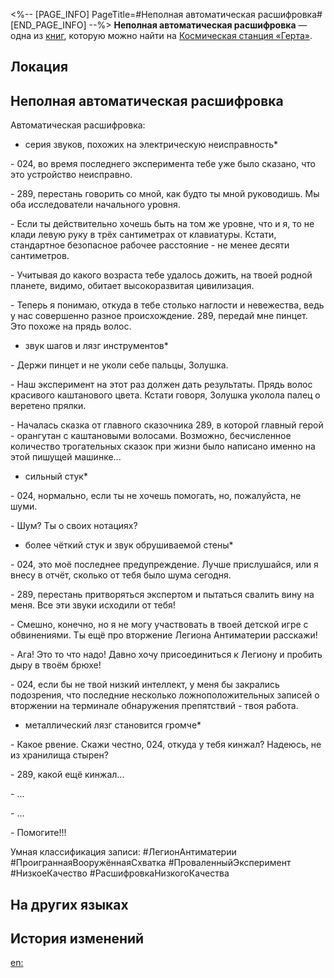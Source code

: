 <%-- [PAGE_INFO]
PageTitle=#Неполная автоматическая расшифровка#
[END_PAGE_INFO] --%>
{{Дополнить}}
{{Книга Инфобокс
|id           = 139
|Название     = 
|Изображение  = Записи с КСГ.png
|Мир          = Космическая станция «Герта»
|Томов        = 1
|Автор        = <!--нужно добавить-->
|Описание     = Два исследователя оставили несколько записей о своём эксперименте с диковинами в ночь вторжения Легиона Антиматерии. Этот документ был автоматически транскрибирован из их записей.
|Том1         = {{tx}}
|Источник1    = {{tx|Отсутствует источник}}
|Персонажи    = 
|Фракции      = 
}}
'''Неполная автоматическая расшифровка''' — одна из [[Книги|книг]], которую можно найти на [[Космическая станция «Герта»]].

==Локация==
{{Отметка карты|<!--название карты-->|<!--id отметки-->}}

==Неполная автоматическая расшифровка==
Автоматическая расшифровка:

*серия звуков, похожих на электрическую неисправность*

- 024, во время последнего эксперимента тебе уже было сказано, что это устройство неисправно.

- 289, перестань говорить со мной, как будто ты мной руководишь. Мы оба исследователи начального уровня.

- Если ты действительно хочешь быть на том же уровне, что и я, то не клади левую руку в трёх сантиметрах от клавиатуры. Кстати, стандартное безопасное рабочее расстояние - не менее десяти сантиметров.

- Учитывая до какого возраста тебе удалось дожить, на твоей родной планете, видимо, обитает высокоразвитая цивилизация.

- Теперь я понимаю, откуда в тебе столько наглости и невежества, ведь у нас совершенно разное происхождение. 289, передай мне пинцет. Это похоже на прядь волос.

*звук шагов и лязг инструментов*<br />
- Держи пинцет и не уколи себе пальцы, Золушка.

- Наш эксперимент на этот раз должен дать результаты. Прядь волос красивого каштанового цвета. Кстати говоря, Золушка уколола палец о веретено прялки.

- Началась сказка от главного сказочника 289, в которой главный герой - орангутан с каштановыми волосами. Возможно, бесчисленное количество трогательных сказок при жизни было написано именно на этой пишущей машинке...

*сильный стук*<br />
- 024, нормально, если ты не хочешь помогать, но, пожалуйста, не шуми.

- Шум? Ты о своих нотациях?

*более чёткий стук и звук обрушиваемой стены*<br />
- 024, это моё последнее предупреждение. Лучше прислушайся, или я внесу в отчёт, сколько от тебя было шума сегодня.

- 289, перестань притворяться экспертом и пытаться свалить вину на меня. Все эти звуки исходили от тебя!

- Смешно, конечно, но я не могу участвовать в твоей детской игре с обвинениями. Ты ещё про вторжение Легиона Антиматерии расскажи!

- Ага! Это то что надо! Давно хочу присоединиться к Легиону и пробить дыру в твоём брюхе!

- 024, если бы не твой низкий интеллект, у меня бы закрались подозрения, что последние несколько ложноположительных записей о вторжении на терминале обнаружения препятствий - твоя работа.

*металлический лязг становится громче*

- Какое рвение. Скажи честно, 024, откуда у тебя кинжал? Надеюсь, не из хранилища стырен?

- 289, какой ещё кинжал...

- ...

- ...

- Помогите!!!

Умная классификация записи: #ЛегионАнтиматерии #ПроиграннаяВооружённаяСхватка #ПроваленныйЭксперимент #НизкоеКачество #РасшифровкаНизкогоКачества

==На других языках==
{{На других языках
|en   = An Incomplete Automatic Transcript
|zhs  = 不完整的录音自动转译文档
|zht  = 不完整的錄音自動轉譯檔
|ja   = 不完全な録音を自動文字変換したファイル
|ko   = 불완전한 녹음 기록 파일
|es   = Transcripción automática incompleta
|fr   = Une transcription automatique incomplète
|ru   = Неполная автоматическая расшифровка
|th   = การถอดความอัตโนมัติที่ไม่สมบูรณ์
|vi   = Tài Liệu Ghi Âm Tự Động Dịch Không Hoàn Chỉnh
|de   = Unvollständige automatische Abschrift
|id   = Transkrip Rekaman Otomatis yang Tidak Lengkap
|pt   = Transcrição Automática Incompleta
}}

==История изменений==
{{История изменений|3.5}}

[[en:]]